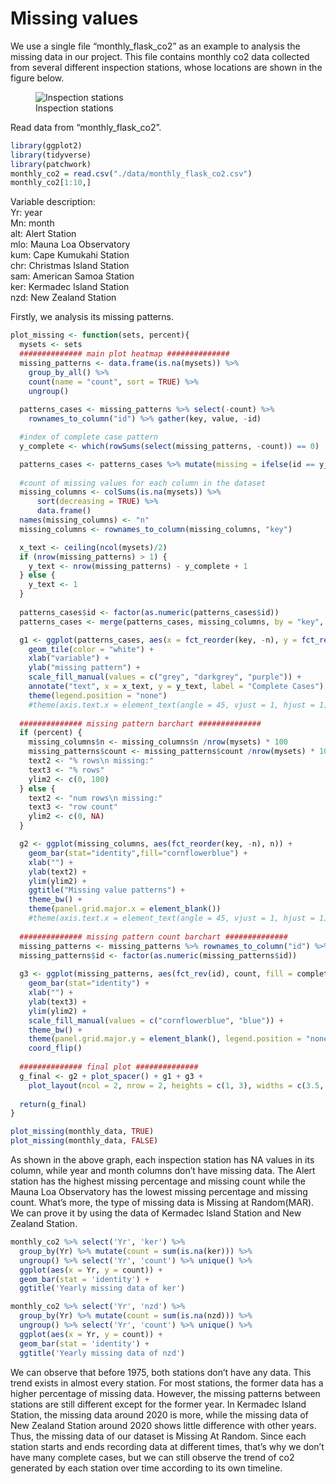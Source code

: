 # Missing values

We use a single file "monthly_flask_co2" as an example to analysis the missing data in our project.
This file contains monthly co2 data collected from several different inspection stations, whose locations are shown
in the figure below.

![Inspection stations](./data/mlo_station_map.png)

Read data from "monthly_flask_co2".
```r
library(ggplot2)
library(tidyverse)
library(patchwork)
monthly_co2 = read.csv("./data/monthly_flask_co2.csv")
monthly_co2[1:10,]
```
Variable description:  
Yr: year  
Mn: month  
alt: Alert Station  
mlo: Mauna Loa Observatory  
kum: Cape Kumukahi Station  
chr: Christmas Island Station  
sam: American Samoa Station  
ker: Kermadec Island Station  
nzd: New Zealand Station  

Firstly, we analysis its missing patterns.
```r
plot_missing <- function(sets, percent){
  mysets <- sets
  ############## main plot heatmap ############## 
  missing_patterns <- data.frame(is.na(mysets)) %>%
    group_by_all() %>%
    count(name = "count", sort = TRUE) %>%
    ungroup()
  
  patterns_cases <- missing_patterns %>% select(-count) %>% 
    rownames_to_column("id") %>% gather(key, value, -id)

  #index of complete case pattern
  y_complete <- which(rowSums(select(missing_patterns, -count)) == 0)

  patterns_cases <- patterns_cases %>% mutate(missing = ifelse(id == y_complete, "none", ifelse(value == 1, "yes", "no")))
  
  #count of missing values for each column in the dataset
  missing_columns <- colSums(is.na(mysets)) %>%
      sort(decreasing = TRUE) %>% 
      data.frame()
  names(missing_columns) <- "n"
  missing_columns <- rownames_to_column(missing_columns, "key")

  x_text <- ceiling(ncol(mysets)/2)
  if (nrow(missing_patterns) > 1) {
    y_text <- nrow(missing_patterns) - y_complete + 1
  } else {
    y_text <- 1
  }
  
  patterns_cases$id <- factor(as.numeric(patterns_cases$id))
  patterns_cases <- merge(patterns_cases, missing_columns, by = "key", all = TRUE)

  g1 <- ggplot(patterns_cases, aes(x = fct_reorder(key, -n), y = fct_rev(id), fill = missing)) +
    geom_tile(color = "white") + 
    xlab("variable") +
    ylab("missing pattern") +
    scale_fill_manual(values = c("grey", "darkgrey", "purple")) +
    annotate("text", x = x_text, y = y_text, label = "Complete Cases") +
    theme(legend.position = "none")
    #theme(axis.text.x = element_text(angle = 45, vjust = 1, hjust = 1))
  
  ############## missing pattern barchart ############## 
  if (percent) {
    missing_columns$n <- missing_columns$n /nrow(mysets) * 100
    missing_patterns$count <- missing_patterns$count /nrow(mysets) * 100
    text2 <- "% rows\n missing:"
    text3 <- "% rows"
    ylim2 <- c(0, 100)
  } else {
    text2 <- "num rows\n missing:"
    text3 <- "row count"
    ylim2 <- c(0, NA)
  }

  g2 <- ggplot(missing_columns, aes(fct_reorder(key, -n), n)) +
    geom_bar(stat="identity",fill="cornflowerblue") +
    xlab("") +
    ylab(text2) +
    ylim(ylim2) +
    ggtitle("Missing value patterns") +
    theme_bw() +
    theme(panel.grid.major.x = element_blank())
    #theme(axis.text.x = element_text(angle = 45, vjust = 1, hjust = 1))
  
  ############## missing pattern count barchart ############## 
  missing_patterns <- missing_patterns %>% rownames_to_column("id") %>% mutate(complete = ifelse(id == y_complete, "yes", "no"))
  missing_patterns$id <- factor(as.numeric(missing_patterns$id))
  
  g3 <- ggplot(missing_patterns, aes(fct_rev(id), count, fill = complete)) +
    geom_bar(stat="identity") +
    xlab("") +
    ylab(text3) +
    ylim(ylim2) +
    scale_fill_manual(values = c("cornflowerblue", "blue")) +
    theme_bw() +
    theme(panel.grid.major.y = element_blank(), legend.position = "none") +
    coord_flip() 
  
  ############## final plot ############## 
  g_final <- g2 + plot_spacer() + g1 + g3 +
    plot_layout(ncol = 2, nrow = 2, heights = c(1, 3), widths = c(3.5, 1))
  
  return(g_final)
}
```

```r
plot_missing(monthly_data, TRUE)
plot_missing(monthly_data, FALSE)
```

As shown in the above graph, each inspection station has NA values in its column, while year and month columns don't have missing data. The Alert station has the highest missing percentage and missing count while the Mauna Loa Observatory has the lowest missing percentage and missing count. What's more, the type of missing data is Missing at Random(MAR). We can prove it by using the data of Kermadec Island Station and New Zealand Station.

```r
monthly_co2 %>% select('Yr', 'ker') %>% 
  group_by(Yr) %>% mutate(count = sum(is.na(ker))) %>% 
  ungroup() %>% select('Yr', 'count') %>% unique() %>% 
  ggplot(aes(x = Yr, y = count)) +
  geom_bar(stat = 'identity') +
  ggtitle('Yearly missing data of ker')

monthly_co2 %>% select('Yr', 'nzd') %>% 
  group_by(Yr) %>% mutate(count = sum(is.na(nzd))) %>% 
  ungroup() %>% select('Yr', 'count') %>% unique() %>% 
  ggplot(aes(x = Yr, y = count)) +
  geom_bar(stat = 'identity') +
  ggtitle('Yearly missing data of nzd')

```

We can observe that before 1975, both stations don't have any data. This trend exists in almost every station. For most stations, the former data has a higher percentage of missing data. However, the missing patterns between stations are still different except for the former year. In Kermadec Island Station, the missing data around 2020 is more, while the missing data of New Zealand Station around 2020 shows little difference with other years. Thus, the missing data of our dataset is Missing At Random. Since each station starts and ends recording data at different times, that's why we don’t have many complete cases, but we can still observe the trend of co2 generated by each station over time according to its own timeline.
